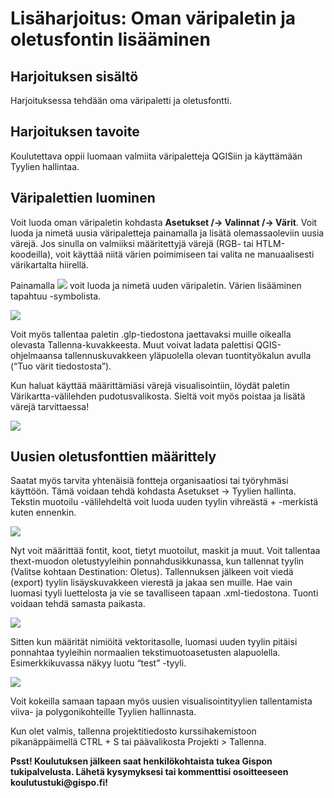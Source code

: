 # Lisäharjoitus: Oman väripaletin ja oletusfontin lisääminen

## Harjoituksen sisältö
Harjoituksessa tehdään oma väripaletti ja oletusfontti.

## Harjoituksen tavoite
Koulutettava oppii luomaan valmiita väripaletteja QGISiin ja käyttämään Tyylien hallintaa.

## Väripalettien luominen

Voit luoda oman väripaletin kohdasta **Asetukset /-> Valinnat /-> Värit**. Voit luoda ja nimetä uusia väripaletteja painamalla  ja lisätä olemassaoleviin uusia värejä. Jos sinulla on valmiiksi määritettyjä värejä (RGB- tai HTLM-koodeilla), voit käyttää niitä värien poimimiseen tai valita ne manuaalisesti värikartalta hiirellä.

Painamalla ![](img/harjoitus6/img1.png) voit luoda ja nimetä uuden väripaletin. Värien lisääminen tapahtuu -symbolista.
 
![](img/harjoitus6/paletti.png)
 
Voit myös tallentaa paletin .glp-tiedostona jaettavaksi muille oikealla olevasta Tallenna-kuvakkeesta. Muut voivat ladata palettisi QGIS-ohjelmaansa tallennuskuvakkeen yläpuolella olevan tuontityökalun avulla ("Tuo värit tiedostosta").
 
Kun haluat käyttää määrittämiäsi värejä visualisointiin, löydät paletin Värikartta-välilehden pudotusvalikosta. Sieltä voit myös poistaa ja lisätä värejä tarvittaessa!

![](img/harjoitus6/paletin-haku.png)
  
## Uusien oletusfonttien määrittely

Saatat myös tarvita yhtenäisiä fontteja organisaatiosi tai työryhmäsi käyttöön. Tämä voidaan tehdä kohdasta Asetukset -> Tyylien hallinta. Tekstin muotoilu -välilehdeltä voit luoda uuden tyylin vihreästä + -merkistä kuten ennenkin.
 
![](img/harjoitus6/tyylienhallinta.png)

Nyt voit määrittää fontit, koot, tietyt muotoilut, maskit ja muut. Voit tallentaa thext-muodon oletustyyleihin ponnahdusikkunassa, kun tallennat tyylin (Valitse kohtaan Destination: Oletus). Tallennuksen jälkeen voit viedä (export) tyylin lisäyskuvakkeen vierestä ja jakaa sen muille. Hae vain luomasi tyyli luettelosta ja vie se tavalliseen tapaan .xml-tiedostona. Tuonti voidaan tehdä samasta paikasta.

![](img/harjoitus6/tekstinmuotoilu.png)
 
Sitten kun määrität nimiöitä vektoritasolle, luomasi uuden tyylin pitäisi ponnahtaa tyyleihin normaalien tekstimuotoasetusten alapuolella. Esimerkkikuvassa näkyy luotu "test" -tyyli.
 
![](img/harjoitus6/testtyyli.png)
 
 
Voit kokeilla samaan tapaan myös uusien visualisointityylien tallentamista viiva- ja polygonikohteille Tyylien hallinnasta.

Kun olet valmis, tallenna projektitiedosto kurssihakemistoon pikanäppäimellä CTRL + S tai päävalikosta Projekti > Tallenna.

::: hint-box
**Psst! Koulutuksen jälkeen saat henkilökohtaista tukea Gispon tukipalvelusta. Lähetä kysymyksesi tai kommenttisi osoitteeseen koulutustuki@gispo.fi!**
:::
